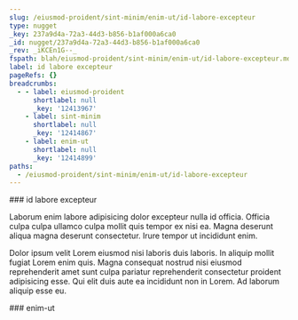 ```yaml
---
slug: /eiusmod-proident/sint-minim/enim-ut/id-labore-excepteur
type: nugget
_key: 237a9d4a-72a3-44d3-b856-b1af000a6ca0
_id: nugget/237a9d4a-72a3-44d3-b856-b1af000a6ca0
_rev: _iKCEn1G--_
fspath: blah/eiusmod-proident/sint-minim/enim-ut/id-labore-excepteur.md
label: id labore excepteur
pageRefs: {}
breadcrumbs:
  - - label: eiusmod-proident
      shortlabel: null
      _key: '12413967'
    - label: sint-minim
      shortlabel: null
      _key: '12414867'
    - label: enim-ut
      shortlabel: null
      _key: '12414899'
paths:
  - /eiusmod-proident/sint-minim/enim-ut/id-labore-excepteur
---
```


<NuggetArea>
<Nugget slug="/eiusmod-proident/sint-minim/enim-ut/id-labore-excepteur" type="nugget" _key="237a9d4a-72a3-44d3-b856-b1af000a6ca0" _id="nugget/237a9d4a-72a3-44d3-b856-b1af000a6ca0" _rev="_iKCEn1G--_" fspath="blah/eiusmod-proident/sint-minim/enim-ut/id-labore-excepteur.md" label="id labore excepteur" paths="/eiusmod-proident/sint-minim/enim-ut/id-labore-excepteur">
<NuggetBody>
### id labore excepteur

Laborum enim labore adipisicing dolor excepteur nulla id officia. Officia culpa culpa ullamco culpa mollit quis tempor ex nisi ea. Magna deserunt aliqua magna deserunt consectetur. Irure tempor ut incididunt enim.

Dolor ipsum velit Lorem eiusmod nisi laboris duis laboris. In aliquip mollit fugiat Lorem enim quis. Magna consequat nostrud nisi eiusmod reprehenderit amet sunt culpa pariatur reprehenderit consectetur proident adipisicing esse. Qui elit duis aute ea incididunt non in Lorem. Ad laborum aliquip esse eu.

</NuggetBody>
<Breadcrumbs>
<Crumbs>
<Crumb _key="12413967" label="eiusmod-proident" /><Crumb _key="12414867" label="sint-minim" /><Crumb _key="12414899" label="enim-ut" />
</Crumbs>
</Breadcrumbs>
</Nugget>

<NuggetsInbound>
</NuggetsInbound>
<NuggetsOutbound>
</NuggetsOutbound>
</NuggetArea>
<PassagesInbound>
<Passage direction="inbound" type="passage" _key="12414899" _id="passage/12414899" _rev="_iKCEn1C---" label="enim-ut" passage="enim-ut" fspath="blah/eiusmod-proident/sint-minim/enim-ut" paths="/eiusmod-proident/sint-minim/enim-ut" slug="/eiusmod-proident/sint-minim/enim-ut">
<NuggetBody>
### enim-ut

</NuggetBody>
<Breadcrumbs>
<Crumbs>
<Crumb _key="12413967" label="eiusmod-proident" /><Crumb _key="12414867" label="sint-minim" />
</Crumbs>
</Breadcrumbs>
</Passage>

</PassagesInbound>
<PassagesOutbound>
</PassagesOutbound>